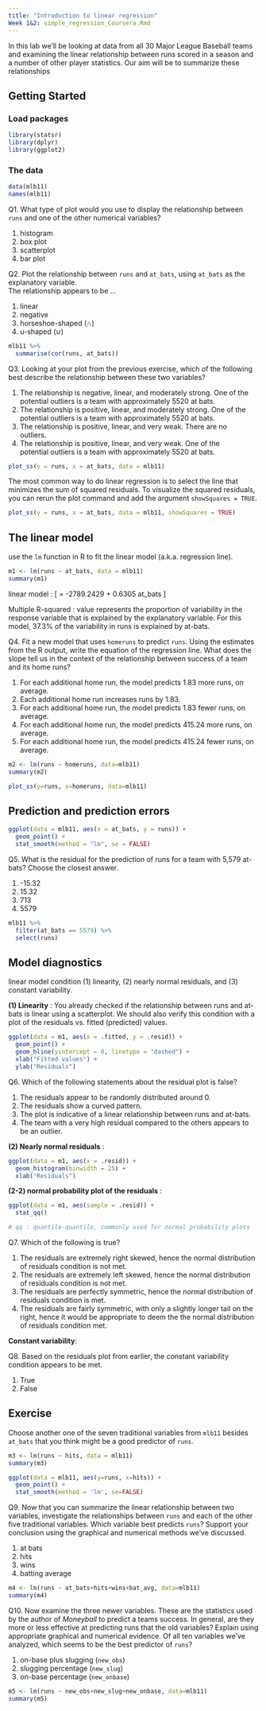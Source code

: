 ---
title: "Introduction to linear regression"
Week 1&2: simple_regression_Coursera.Rmd 
---


In this lab we'll be looking at data from all 30 Major League Baseball teams and examining the linear relationship between runs scored in a season and a number of other player statistics. Our aim will be to summarize these relationships 


## Getting Started


### Load packages

```{r load-packages, message=FALSE}
library(statsr)
library(dplyr)
library(ggplot2)
```


### The data

```{r load-data}
data(mlb11)
names(mlb11)
```


Q1. What type of plot would you use to display the relationship between `runs` and one of the other numerical variables? 

1) histogram 
2) box plot 
3) scatterplot 
4) bar plot 


Q2. Plot the relationship between `runs` and `at_bats`, using `at_bats` as the explanatory variable. <br> The relationship appears to be ...

1) linear 
2) negative 
3) horseshoe-shaped ($\cap$)  
4) u-shaped ($\cup$)

```{r runs-vs-at_bats}
mlb11 %>%
  summarise(cor(runs, at_bats))
```


Q3. Looking at your plot from the previous exercise, which of the following best describe the relationship between these two variables? 

1) The relationship is negative, linear, and moderately strong. One of the    potential outliers is a team with approximately 5520 at bats. 
2) The relationship is positive, linear, and moderately strong. One of the    potential outliers is a team with approximately 5520 at bats. 
3) The relationship is positive, linear, and very weak. There are no     
   outliers. 
4) The relationship is positive, linear, and very weak. One of the   
   potential outliers is a team with approximately 5520 at bats. 

```{r plotss-atbats-runs, eval=FALSE}
plot_ss(y = runs, x = at_bats, data = mlb11)
```


The most common way to do linear regression is to select the line that minimizes the sum of squared residuals. To visualize the squared residuals, you can rerun the plot command and add the argument `showSquares = TRUE`.

```{r plotss-atbats-runs-squares, eval=FALSE}
plot_ss(y = runs, x = at_bats, data = mlb11, showSquares = TRUE)
```


## The linear model

use the `lm` function in R to fit the linear model (a.k.a. regression line).

```{r m1}
m1 <- lm(runs ~ at_bats, data = mlb11)
summary(m1)
```

linear model :
\[
  \hat{y} = -2789.2429 + 0.6305 \times at\_bats
\]

Multiple R-squared :
value represents the proportion of variability in the response variable that is explained by the explanatory variable. For this model, 37.3% of the variability in runs is explained by at-bats.


Q4. Fit a new model that uses `homeruns` to predict `runs`.  Using the estimates from the R output, write the equation of the regression line. What does the slope tell us in the context of the relationship between success of a team and its home runs? 

1) For each additional home run, the model predicts 1.83 more runs, on   
   average. 
2) Each additional home run increases runs by 1.83. 
3) For each additional home run, the model predicts 1.83 fewer runs, on 
   average. 
4) For each additional home run, the model predicts 415.24 more runs, on 
   average. 
5) For each additional home run, the model predicts 415.24 fewer runs, on 
  average. 

```{r homeruns-vs-runs}
m2 <- lm(runs ~ homeruns, data=mlb11)
summary(m2)

plot_ss(y=runs, x=homeruns, data=mlb11)
```


## Prediction and prediction errors

```{r reg-with-line}
ggplot(data = mlb11, aes(x = at_bats, y = runs)) +
  geom_point() +
  stat_smooth(method = "lm", se = FALSE)
```


Q5. What is the residual for the prediction of runs for a team with 5,579 at-bats? Choose the closest answer. 
<ol>
<li> -15.32 </li>
<li> 15.32 </li>
<li> 713 </li>
<li> 5579 </li>
</ol>
```{r residual}
mlb11 %>%
  filter(at_bats == 5579) %>%
  select(runs)
```


## Model diagnostics

linear model condition (1) linearity, (2) nearly normal residuals, and (3) constant variability.

**(1) Linearity** : 
You already checked if the relationship between runs and at-bats is linear using a scatterplot. We should also verify this condition with a plot of the residuals vs. fitted (predicted) values.

```{r residuals}
ggplot(data = m1, aes(x = .fitted, y = .resid)) +
  geom_point() +
  geom_hline(yintercept = 0, linetype = "dashed") +
  xlab("Fitted values") +
  ylab("Residuals")
```


Q6. Which of the following statements about the residual plot is false? 

1) The residuals appear to be randomly distributed around 0. 
2) The residuals show a curved pattern. 
3) The plot is indicative of a linear relationship between runs and 
   at-bats.  
4) The team with a very high residual compared to the others appears to be 
   an outlier. 

**(2) Nearly normal residuals** : 

```{r hist-res}
ggplot(data = m1, aes(x = .resid)) +
  geom_histogram(binwidth = 25) +
  xlab("Residuals")
```

**(2-2) normal probability plot of the residuals** :

```{r qq-res}
ggplot(data = m1, aes(sample = .resid)) +
  stat_qq()

# qq : quantile-quantile, commonly used for normal probability plots
```


Q7. Which of the following is true? 

1) The residuals are extremely right skewed, hence the normal distribution 
   of residuals condition is not met. 
2) The residuals are extremely left skewed, hence the normal distribution 
   of residuals condition is not met.  
3) The residuals are perfectly symmetric, hence the normal distribution of 
   residuals condition is met.
4) The residuals are fairly symmetric, with only a slightly longer tail on 
   the right, hence it would be appropriate to deem the the normal 
   distribution of residuals condition met. 

**Constant variability**:

Q8. Based on the residuals plot from earlier, the constant variability condition appears to be met. 

1) True 
2) False 


## Exercise

Choose another one of the seven traditional variables from `mlb11` besides `at_bats` that you think might be a good predictor of `runs`. 

```{r runs-vs-sth-else}
m3 <- lm(runs ~ hits, data = mlb11)
summary(m3)

ggplot(data = mlb11, aes(y=runs, x=hits)) +
  geom_point() +
  stat_smooth(method = 'lm', se=FALSE)
```


Q9. Now that you can summarize the linear relationship between two variables, investigate the relationships between `runs` and each of the other five traditional variables. Which variable best predicts `runs`? Support your conclusion using the graphical and numerical methods we've discussed.

1) at bats 
2) hits
3) wins 
3) batting average 
```{r runs-vs-others}
m4 <- lm(runs ~ at_bats+hits+wins+bat_avg, data=mlb11)
summary(m4)

```


Q10. Now examine the three newer variables.  These are the statistics used by the author of *Moneyball* to predict a teams success.  In general, are they more or less effective at predicting runs that the old variables?  Explain using appropriate graphical and numerical evidence.  Of all ten variables we've analyzed, which seems to be the best predictor of `runs`? 

1) on-base plus slugging (`new_obs`) 
2) slugging percentage (`new_slug`)
3) on-base percentage (`new_onbase`) 

```{r runs-vs-new-vars}
m5 <- lm(runs ~ new_obs+new_slug+new_onbase, data=mlb11)
summary(m5)

```
